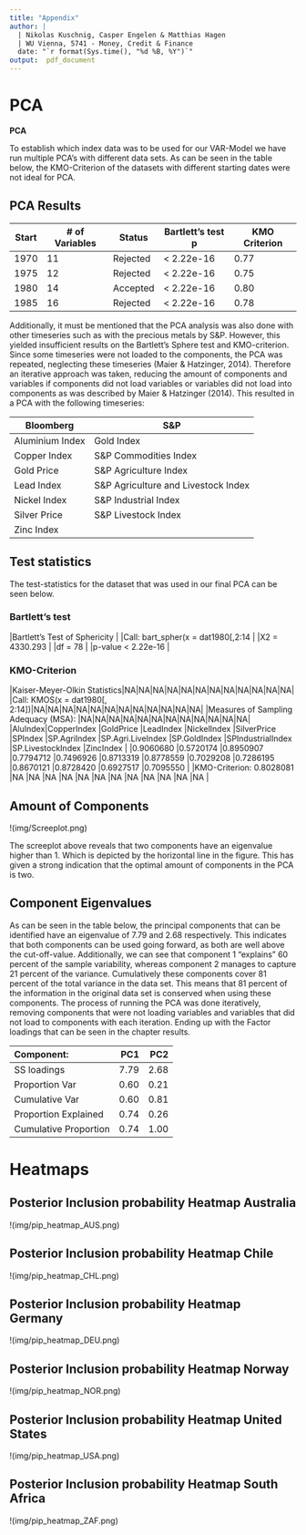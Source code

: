 ```yaml
---
title: "Appendix"
author: |
  | Nikolas Kuschnig, Casper Engelen & Matthias Hagen
  | WU Vienna, 5741 - Money, Credit & Finance
  date: "`r format(Sys.time(), "%d %B, %Y")`"
output:  pdf_document
---
```


# PCA  

**PCA**

To establish which index data was to be used for our VAR-Model we have run multiple PCA’s with different data sets. As can be seen in the table below, the KMO-Criterion of the datasets with different starting dates were not ideal for PCA. 

## PCA Results
| Start | # of Variables | Status | Bartlett's test p | KMO Criterion |
| --- | --- | --- | --- | --- |
| 1970 | 11 | Rejected | < 2.22e-16 | 0.77 |
| 1975 | 12 | Rejected | < 2.22e-16 | 0.75 |
| 1980 | 14 | Accepted | < 2.22e-16 | 0.80 |
| 1985 | 16 | Rejected | < 2.22e-16 | 0.78 |


Additionally, it must be mentioned that the PCA analysis was also done with other timeseries such as with the precious metals by S&P. However, this yielded insufficient results on the Bartlett’s Sphere test and KMO-criterion. Since some timeseries were not loaded to the components, the PCA was repeated, neglecting these timeseries (Maier & Hatzinger, 2014). Therefore an iterative approach was taken, reducing the amount of components and variables if components did not load variables or variables did not load into components as was described by Maier & Hatzinger (2014). This resulted in a PCA with the following timeseries:


| Bloomberg | S&P | 
| --- | --- |
| Aluminium Index | Gold Index |
| Copper Index | S&P Commodities Index |
| Gold Price | S&P Agriculture Index |
| Lead Index | S&P Agriculture and Livestock Index |
| Nickel Index | S&P Industrial Index |
| Silver Price | S&P Livestock Index |
| Zinc Index | |

##  Test statistics
The test-statistics for the dataset that was used in our final PCA can be seen below. 

### Bartlett's test
|Bartlett's Test of Sphericity |
|Call: bart_spher(x = dat1980[,2:14 |
|X2 = 4330.293                 |
|df = 78                       |
|p-value < 2.22e-16            |


### KMO-Criterion
|Kaiser-Meyer-Olkin Statistics|NA|NA|NA|NA|NA|NA|NA|NA|NA|NA|NA|NA|
|Call: KMOS(x = dat1980[, 2:14])|NA|NA|NA|NA|NA|NA|NA|NA|NA|NA|NA|NA|
|Measures of Sampling Adequacy (MSA): |NA|NA|NA|NA|NA|NA|NA|NA|NA|NA|NA|NA|
|AluIndex|CopperIndex |GoldPrice |LeadIndex |NickelIndex |SilverPrice |SPIndex   |SP.AgriIndex |SP.Agri.LiveIndex |SP.GoldIndex |SPIndustrialIndex |SP.LivestockIndex |ZincIndex |
|0.9060680 |0.5720174 |0.8950907 |0.7794712 |0.7496926   |0.8713319   |0.8778559 |0.7029208    |0.7286195         |0.8670121    |0.8728420         |0.6927517 |0.7095550 |
|KMO-Criterion: 0.8028081             |NA          |NA        |NA        |NA          |NA          |NA        |NA           |NA                |NA  |NA |NA                |NA        |

##  Amount of Components

!(img/Screeplot.png)

The screeplot above reveals that two components have an eigenvalue higher than 1. Which is depicted by the horizontal line in the figure. This has given a strong indication that the optimal amount of components in the PCA is two.

##  Component Eigenvalues
As can be seen in the table below, the principal components that can be identified have an eigenvalue of 7.79 and 2.68 respectively. This indicates that both components can be used going forward, as both are well above the cut-off-value. Additionally, we can see that component 1 “explains” 60 percent of the sample variability, whereas component 2 manages to capture 21 percent of the variance. Cumulatively these components cover 81 percent of the total variance in the data set. This means that 81 percent of the information in the original data set is conserved when using these components.
The process of running the PCA was done iteratively, removing components that were not loading variables and variables that did not load to components with each iteration. Ending up with the Factor loadings that can be seen in the chapter results.

|Component:            |  PC1|  PC2|
|:---------------------|----:|----:|
|SS loadings           | 7.79| 2.68|
|Proportion Var        | 0.60| 0.21|
|Cumulative Var        | 0.60| 0.81|
|Proportion Explained  | 0.74| 0.26|
|Cumulative Proportion | 0.74| 1.00|

\newpage

#  Heatmaps

##  Posterior Inclusion probability Heatmap Australia

!(img/pip_heatmap_AUS.png)

##  Posterior Inclusion probability Heatmap Chile

!(img/pip_heatmap_CHL.png)

##  Posterior Inclusion probability Heatmap Germany

!(img/pip_heatmap_DEU.png)

##  Posterior Inclusion probability Heatmap Norway

!(img/pip_heatmap_NOR.png)

##  Posterior Inclusion probability Heatmap United States

!(img/pip_heatmap_USA.png)

##  Posterior Inclusion probability Heatmap South Africa

!(img/pip_heatmap_ZAF.png)
